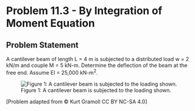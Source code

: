 # Problem 11.3 - By Integration of Moment Equation {.unnumbered}

## Problem Statement

A cantilever beam of length L = 4 m is subjected to a distributed load w = 2 kN/m and couple M = 5 kN-m. Determine the deflection of the beam at the free end. Assume EI = 25,000 kN-m<sup>2</sup>.

![Figure 1: A cantilever beam is subjected to the loading shown.](images/393.png){fig-alt="A cantilever beam of length L is subjected to a distributed load w and a coupled moment M at the free end."}

\[Problem adapted from © Kurt Gramoll CC BY NC-SA 4.0\]